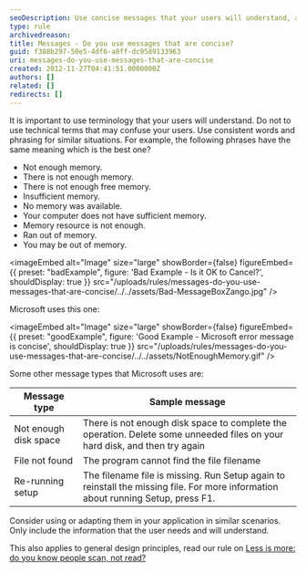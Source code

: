 ```yaml
---
seoDescription: Use concise messages that your users will understand, avoiding technical terms that may confuse them.
type: rule
archivedreason:
title: Messages - Do you use messages that are concise?
guid: f388b297-50e5-4df6-a8ff-dc9589133963
uri: messages-do-you-use-messages-that-are-concise
created: 2012-11-27T04:41:51.0000000Z
authors: []
related: []
redirects: []
---
```


It is important to use terminology that your users will understand. Do not to use technical terms that may confuse your users. Use consistent words and phrasing for similar situations. For example, the following phrases have the same meaning which is the best one?
- Not enough memory.
- There is not enough memory.
- There is not enough free memory.
- Insufficient memory.
- No memory was available.
- Your computer does not have sufficient memory.
- Memory resource is not enough.
- Ran out of memory.
- You may be out of memory.

<imageEmbed
  alt="Image"
  size="large"
  showBorder={false}
  figureEmbed={{
    preset: "badExample",
    figure: 'Bad Example - Is it OK to Cancel?',
    shouldDisplay: true
  }}
  src="/uploads/rules/messages-do-you-use-messages-that-are-concise/../../assets/Bad-MessageBoxZango.jpg"
/>

Microsoft uses this one:

<imageEmbed
  alt="Image"
  size="large"
  showBorder={false}
  figureEmbed={{
    preset: "goodExample",
    figure: 'Good Example - Microsoft error message is concise',
    shouldDisplay: true
  }}
  src="/uploads/rules/messages-do-you-use-messages-that-are-concise/../../assets/NotEnoughMemory.gif"
/>

Some other message types that Microsoft uses are:

| Message type          | Sample message                                                                                                                   |
| --------------------- | -------------------------------------------------------------------------------------------------------------------------------- |
| Not enough disk space | There is not enough disk space to complete the operation. Delete some unneeded files on your hard disk, and then try again       |
| File not found        | The program cannot find the file filename                                                                                        |
| Re-running setup      | The filename file is missing. Run Setup again to reinstall the missing file. For more information about running Setup, press F1. |

Consider using or adapting them in your application in similar scenarios. Only include the information that the user needs and will understand.

This also applies to general design principles, read our rule on [Less is more: do you know people scan, not read?](/less-is-more-do-you-know-people-scan-not-read)